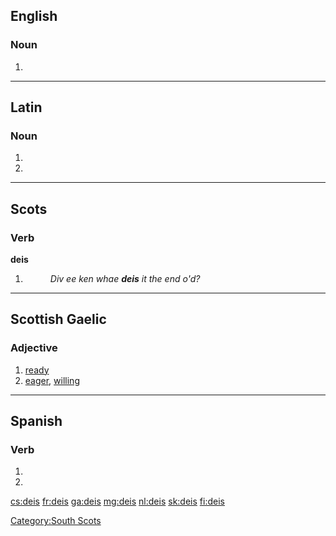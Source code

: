 ==English==

===Noun===
{{en-noun|?}}

# {{alternative form of|dais}}

{{Webster 1913}}

----

==Latin==

===Noun===
{{la-noun-form|deīs}}

# {{inflection of|deus|deus|dat|p|lang=la}}
# {{inflection of|deus|deus|abl|p|lang=la}}

----

==Scots==

===Verb===
'''deis'''

# {{sco-third-person singular of|dei}}
#: ''Div ee ken whae '''deis''' it the end o'd?''

----

==Scottish Gaelic==

===Adjective===
{{head|gd|adjective}}

# [[ready]]
# [[eager]], [[willing]]

----

==Spanish==

===Verb===
{{es-verb-form|dar}}

# {{es-verb form of|mood=subj|tense=pres|num=p|pers=2|formal=n|ending=ar|dar}}
# {{es-verb form of|mood=imp|num=p|pers=2|formal=n|sense=-|ending=ar|dar}}

[[Category:South Scots]]

[[cs:deis]]
[[fr:deis]]
[[ga:deis]]
[[mg:deis]]
[[nl:deis]]
[[sk:deis]]
[[fi:deis]]